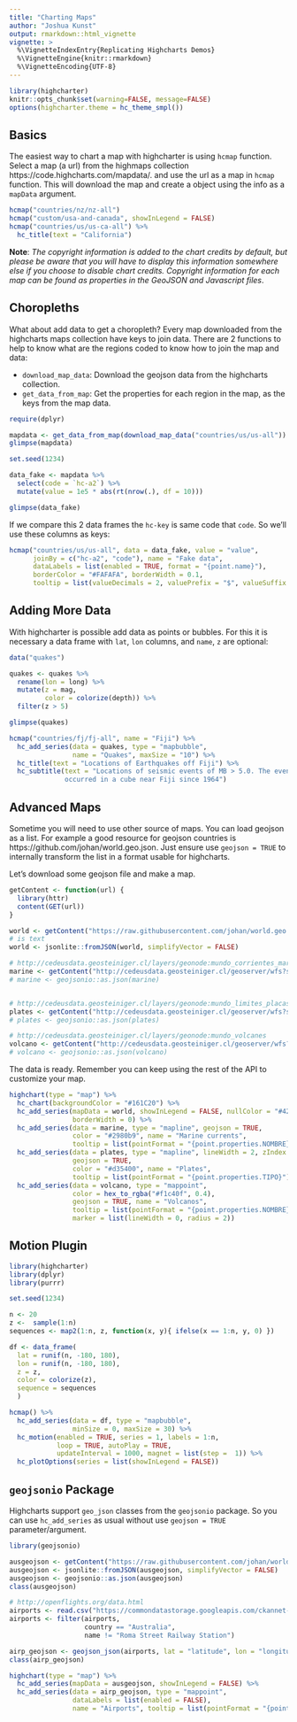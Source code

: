 ```yaml
---
title: "Charting Maps"
author: "Joshua Kunst"
output: rmarkdown::html_vignette
vignette: >
  %\VignetteIndexEntry{Replicating Highcharts Demos}
  %\VignetteEngine{knitr::rmarkdown}
  %\VignetteEncoding{UTF-8}
---
```


```r
library(highcharter)
knitr::opts_chunk$set(warning=FALSE, message=FALSE)
options(highcharter.theme = hc_theme_smpl())
```

## Basics

The easiest way to chart a map with highcharter is using `hcmap` function.
Select a map (a url) from the highmaps collection 
https://code.highcharts.com/mapdata/.
and use the url as a map in `hcmap` function. This will download the map
and create a \code{highchart} object using the info as a `mapData` argument.


```r
hcmap("countries/nz/nz-all")
hcmap("custom/usa-and-canada", showInLegend = FALSE)
hcmap("countries/us/us-ca-all") %>%
  hc_title(text = "California")
```

__Note__: _The copyright information is added to the chart credits by default, 
but please be aware that you will have to display this information somewhere 
else if you choose to disable chart credits. Copyright information for each map
can be found as properties in the GeoJSON and Javascript files_.

## Choropleths

What about add data to get a choropleth? Every map downloaded from the 
highcharts maps collection have keys to join data. There are 2 functions
to help to know what are the regions coded to know how to join the map
and data:

- `download_map_data`: Download the geojson data from the highcharts collection.
- `get_data_from_map`: Get the properties  for each region in the map, as 
the keys from the map data.

```r
require(dplyr)

mapdata <- get_data_from_map(download_map_data("countries/us/us-all"))
glimpse(mapdata)

set.seed(1234)

data_fake <- mapdata %>% 
  select(code = `hc-a2`) %>% 
  mutate(value = 1e5 * abs(rt(nrow(.), df = 10)))

glimpse(data_fake)
```

If we compare this 2 data frames the `hc-key` is same code that
`code`. So we'll use these columns as keys:

```r
hcmap("countries/us/us-all", data = data_fake, value = "value",
      joinBy = c("hc-a2", "code"), name = "Fake data",
      dataLabels = list(enabled = TRUE, format = "{point.name}"),
      borderColor = "#FAFAFA", borderWidth = 0.1,
      tooltip = list(valueDecimals = 2, valuePrefix = "$", valueSuffix = "USD")) 
```

## Adding More Data

With highcharter is possible add data as points or bubbles. For this it is 
necessary a data frame with `lat`, `lon` columns, and `name`, `z`  are
optional:

```r
data("quakes")

quakes <- quakes %>% 
  rename(lon = long) %>% 
  mutate(z = mag,
         color = colorize(depth)) %>% 
  filter(z > 5)

glimpse(quakes)

hcmap("countries/fj/fj-all", name = "Fiji") %>% 
  hc_add_series(data = quakes, type = "mapbubble",
                name = "Quakes", maxSize = "10") %>% 
  hc_title(text = "Locations of Earthquakes off Fiji") %>% 
  hc_subtitle(text = "Locations of seismic events of MB > 5.0. The events 
              occurred in a cube near Fiji since 1964")
```

## Advanced Maps

Sometime you will need to use other source of maps. You can load geojson as a
list. For example a good resource for geojson countries is 
https://github.com/johan/world.geo.json. Just ensure use `geojson = TRUE` to
internally transform the list in a format usable for highcharts.

Let's download some geojson file and make a map.

```r
getContent <- function(url) {
  library(httr)
  content(GET(url))
}

world <- getContent("https://raw.githubusercontent.com/johan/world.geo.json/master/countries.geo.json")
# is text
world <- jsonlite::fromJSON(world, simplifyVector = FALSE)

# http://cedeusdata.geosteiniger.cl/layers/geonode:mundo_corrientes_maritimas
marine <- getContent("http://cedeusdata.geosteiniger.cl/geoserver/wfs?srsName=EPSG%3A4326&typename=geonode%3Amundo_corrientes_maritimas&outputFormat=json&version=1.0.0&service=WFS&request=GetFeature")
# marine <- geojsonio::as.json(marine)


# http://cedeusdata.geosteiniger.cl/layers/geonode:mundo_limites_placas
plates <- getContent("http://cedeusdata.geosteiniger.cl/geoserver/wfs?srsName=EPSG%3A4326&typename=geonode%3Amundo_limites_placas&outputFormat=json&version=1.0.0&service=WFS&request=GetFeature")
# plates <- geojsonio::as.json(plates)

# http://cedeusdata.geosteiniger.cl/layers/geonode:mundo_volcanes
volcano <- getContent("http://cedeusdata.geosteiniger.cl/geoserver/wfs?srsName=EPSG%3A4326&typename=geonode%3Amundo_volcanes&outputFormat=json&version=1.0.0&service=WFS&request=GetFeature")
# volcano <- geojsonio::as.json(volcano)

```

The data is ready. Remember you can keep using the rest of the API to 
customize your map.

```r
highchart(type = "map") %>%
  hc_chart(backgroundColor = "#161C20") %>% 
  hc_add_series(mapData = world, showInLegend = FALSE, nullColor = "#424242",
                borderWidth = 0) %>%
  hc_add_series(data = marine, type = "mapline", geojson = TRUE,
                color = "#2980b9", name = "Marine currents",
                tooltip = list(pointFormat = "{point.properties.NOMBRE}")) %>%
  hc_add_series(data = plates, type = "mapline", lineWidth = 2, zIndex = -1,
                geojson = TRUE,
                color = "#d35400", name = "Plates",
                tooltip = list(pointFormat = "{point.properties.TIPO}")) %>%
  hc_add_series(data = volcano, type = "mappoint",
                color = hex_to_rgba("#f1c40f", 0.4),
                geojson = TRUE, name = "Volcanos",
                tooltip = list(pointFormat = "{point.properties.NOMBRE}"),
                marker = list(lineWidth = 0, radius = 2))
```

## Motion Plugin

```r
library(highcharter)
library(dplyr)
library(purrr)

set.seed(1234)

n <- 20
z <-  sample(1:n)
sequences <- map2(1:n, z, function(x, y){ ifelse(x == 1:n, y, 0) })

df <- data_frame(
  lat = runif(n, -180, 180),
  lon = runif(n, -180, 180),
  z = z,
  color = colorize(z),
  sequence = sequences
  )

hcmap() %>% 
  hc_add_series(data = df, type = "mapbubble",
                minSize = 0, maxSize = 30) %>% 
  hc_motion(enabled = TRUE, series = 1, labels = 1:n,
            loop = TRUE, autoPlay = TRUE, 
            updateInterval = 1000, magnet = list(step =  1)) %>% 
  hc_plotOptions(series = list(showInLegend = FALSE))
```

## `geojsonio` Package

Highcharts support `geo_json` classes from the `geojsonio` package. So you 
can use `hc_add_series` as usual without use `geojson = TRUE` 
parameter/argument.


```r
library(geojsonio)

ausgeojson <- getContent("https://raw.githubusercontent.com/johan/world.geo.json/master/countries/AUS.geo.json")
ausgeojson <- jsonlite::fromJSON(ausgeojson, simplifyVector = FALSE)
ausgeojson <- geojsonio::as.json(ausgeojson)
class(ausgeojson)

# http://openflights.org/data.html
airports <- read.csv("https://commondatastorage.googleapis.com/ckannet-storage/2012-07-09T214020/global_airports.csv")
airports <- filter(airports,
                   country == "Australia", 
                   name != "Roma Street Railway Station")

airp_geojson <- geojson_json(airports, lat = "latitude", lon = "longitude")
class(airp_geojson)

highchart(type = "map") %>%
  hc_add_series(mapData = ausgeojson, showInLegend = FALSE) %>%
  hc_add_series(data = airp_geojson, type = "mappoint",
                dataLabels = list(enabled = FALSE),
                name = "Airports", tooltip = list(pointFormat = "{point.name}")) 
```


